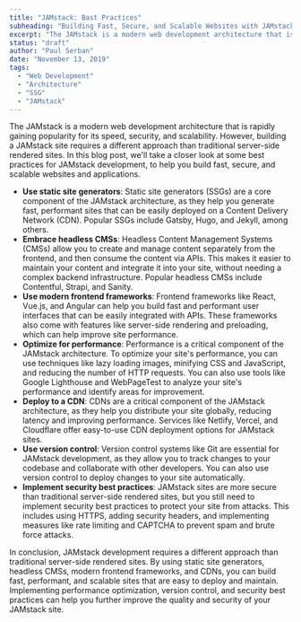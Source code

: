 ```yaml
---
title: "JAMstack: Bast Practices"
subheading: "Building Fast, Secure, and Scalable Websites with JAMstack Development"
excerpt: "The JAMstack is a modern web development architecture that is rapidly gaining popularity for its speed, security, and scalability. However, building a JAMstack site requires a different approach than traditional server-side rendered sites. In this blog post, we'll take a closer look at some best practices for JAMstack development, to help you build fast, secure, and scalable websites and applications."
status: "draft"
author: "Paul Serban"
date: "November 13, 2019"
tags:
  - "Web Development"
  - "Architecture"
  - "SSG"
  - "JAMstack"
---
```


The JAMstack is a modern web development architecture that is rapidly gaining popularity for its speed, security, and scalability. However, building a JAMstack site requires a different approach than traditional server-side rendered sites. In this blog post, we'll take a closer look at some best practices for JAMstack development, to help you build fast, secure, and scalable websites and applications.

- **Use static site generators**: Static site generators (SSGs) are a core component of the JAMstack architecture, as they help you generate fast, performant sites that can be easily deployed on a Content Delivery Network (CDN). Popular SSGs include Gatsby, Hugo, and Jekyll, among others.
- **Embrace headless CMSs**: Headless Content Management Systems (CMSs) allow you to create and manage content separately from the frontend, and then consume the content via APIs. This makes it easier to maintain your content and integrate it into your site, without needing a complex backend infrastructure. Popular headless CMSs include Contentful, Strapi, and Sanity.
- **Use modern frontend frameworks**: Frontend frameworks like React, Vue.js, and Angular can help you build fast and performant user interfaces that can be easily integrated with APIs. These frameworks also come with features like server-side rendering and preloading, which can help improve site performance.
- **Optimize for performance**: Performance is a critical component of the JAMstack architecture. To optimize your site's performance, you can use techniques like lazy loading images, minifying CSS and JavaScript, and reducing the number of HTTP requests. You can also use tools like Google Lighthouse and WebPageTest to analyze your site's performance and identify areas for improvement.
- **Deploy to a CDN**: CDNs are a critical component of the JAMstack architecture, as they help you distribute your site globally, reducing latency and improving performance. Services like Netlify, Vercel, and Cloudflare offer easy-to-use CDN deployment options for JAMstack sites.
- **Use version control**: Version control systems like Git are essential for JAMstack development, as they allow you to track changes to your codebase and collaborate with other developers. You can also use version control to deploy changes to your site automatically.
- **Implement security best practices**: JAMstack sites are more secure than traditional server-side rendered sites, but you still need to implement security best practices to protect your site from attacks. This includes using HTTPS, adding security headers, and implementing measures like rate limiting and CAPTCHA to prevent spam and brute force attacks.

In conclusion, JAMstack development requires a different approach than traditional server-side rendered sites. By using static site generators, headless CMSs, modern frontend frameworks, and CDNs, you can build fast, performant, and scalable sites that are easy to deploy and maintain. Implementing performance optimization, version control, and security best practices can help you further improve the quality and security of your JAMstack site.